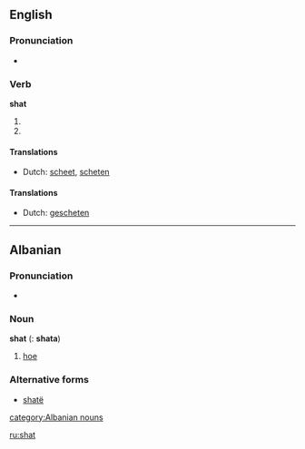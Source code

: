 ==English==

===Pronunciation===
*{{IPA|/ʃæt/}}
*:{{rhymes|æt}}

===Verb===
'''shat'''

# {{simple past of|[[shit#Verb|shit]]|lang=English}}
# {{past participle of|[[shit#Verb|shit]]|lang=English}}

====Translations====
{{trans-top|simple past of ''to shit''}}
*Dutch: [[scheet]], [[scheten]]
{{trans-mid}}
{{trans-bottom}}

{{trans-top|past participle of ''to shit''}}
{{trans-mid}}
{{trans-bottom}}


{{seeCites}}

====Translations====
{{trans-top|past participle of ''to shit''}}
*Dutch: [[gescheten]]
{{trans-mid}}
{{trans-bottom}}

----

==Albanian==

===Pronunciation===
*{{IPA|/ʃat/}}

===Noun===
'''shat''' {{m}} ({{p}}: '''shata''')

# [[hoe]]

===Alternative forms===
*[[shatë]]

[[category:Albanian nouns]]

[[ru:shat]]